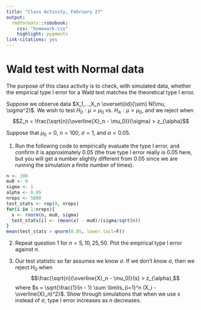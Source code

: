 ```yaml
---
title: "Class Activity, February 27"
output: 
  rmdformats::robobook:
    css: "homework.css"
    highlight: pygments
link-citations: yes
---
```


# Wald test with Normal data

The purpose of this class activity is to check, with simulated data, whether the empirical type I error for a Wald test matches the theoretical type I error.

Suppose we observe data $X_1,...,X_n \overset{iid}{\sim} N(\mu, \sigma^2)$. We wish to test $H_0: \mu = \mu_0$ vs. $H_A: \mu > \mu_0$, and we reject when 
$$Z_n = \frac{\sqrt{n}(\overline{X}_n - \mu_0)}{\sigma} > z_{\alpha}$$

Suppose that $\mu_0 = 0$, $n = 100$, $\sigma = 1$, and $\alpha = 0.05$.

1. Run the following code to empirically evaluate the type I error, and confirm it is approximately 0.05 (the true type I error really is 0.05 here, but you will get a number slightly different from 0.05 since we are running the simulation a finite number of times).

```r
n <- 100
mu0 <- 0
sigma <- 1
alpha <- 0.05
nreps <- 5000
test_stats <- rep(0, nreps)
for(i in 1:nreps){
  x <- rnorm(n, mu0, sigma)
  test_stats[i] <- (mean(x) - mu0)/(sigma/sqrt(n))
}
mean(test_stats > qnorm(0.05, lower.tail=F))
```


2. Repeat question 1 for $n = 5, 10, 25, 50$. Plot the empirical type I error against $n$.

3. Our test statistic so far assumes we know $\sigma$. If we don't know $\sigma$, then we reject $H_0$ when
$$\frac{\sqrt{n}(\overline{X}_n - \mu_0)}{s} > z_{\alpha},$$
where $s = \sqrt{\frac{1}{n - 1} \sum \limits_{i=1}^n (X_i - \overline{X}_n)^2}$. Show through simulations that when we use $s$ instead of $\sigma$, type I error increases as $n$ decreases.
